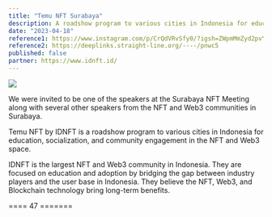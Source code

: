 ```yaml
---
title: "Temu NFT Surabaya"
description: A roadshow program to various cities in Indonesia for education, socialization, and community engagement in the NFT and Web3 space.
date: "2023-04-18"
reference1: https://www.instagram.com/p/CrQdVRvSfy0/?igsh=ZWpmMmZyd2pvYnFz&img_index=1
reference2: https://deeplinks.straight-line.org/----/pnwc5
published: false
partner: https://www.idnft.id/
---
```


[![](/images/proj/prof-nota-at-temu-nft-surabaya.jpg)](/images/proj/prof-nota-at-temu-nft-surabaya.jpg)

We were invited to be one of the speakers at the Surabaya NFT Meeting along with several other speakers from the NFT and Web3 communities in Surabaya.

Temu NFT by IDNFT is a roadshow program to various cities in Indonesia for education, socialization, and community engagement in the NFT and Web3 space.

IDNFT is the largest NFT and Web3 community in Indonesia. They are focused on education and adoption by bridging the gap between industry players and the user base in Indonesia. They believe the NFT, Web3, and Blockchain technology bring long-term benefits.

<YouTube id="T94OWC5QDzU" />

==== 47 =======
